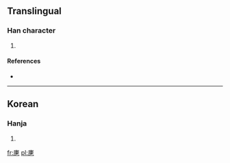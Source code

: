 ==Translingual==

===Han character===
{{Han char|rn=5|rad=乙|as=10|sn=11|four=|canj=戈十十弓 (IJJN)}}

# {{defn|Han|sort=乙10}}

====References====
* {{Han ref|kx=0084.321|dkj=|dj=|hdz=|uh=3423|ud=13347|bh=|bd=}}

----

==Korean==

===Hanja===
{{ko-hanja|hangeul=골|rv=gol|mr=kol|y=kol}}

# {{defn|Korean|sort=乙10}}

[[fr:㐣]]
[[pl:㐣]]